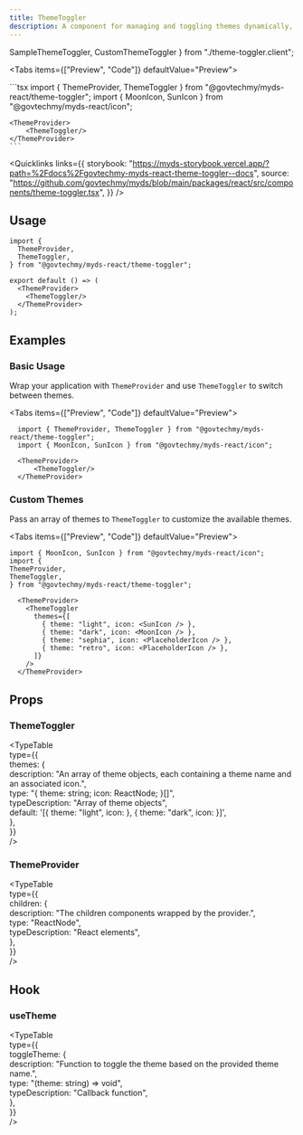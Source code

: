 ```yaml
---
title: ThemeToggler
description: A component for managing and toggling themes dynamically, using useTheme hook
---
```


  SampleThemeToggler,
  CustomThemeToggler
} from "./theme-toggler.client";

<Tabs items={["Preview", "Code"]} defaultValue="Preview">
  <Tab value="Preview">
    <div className="flex justify-center">
      <SampleThemeToggler/>
    </div>
  </Tab>
  <Tab value="Code">
    ```tsx
    import { ThemeProvider, ThemeToggler } from "@govtechmy/myds-react/theme-toggler";
    import { MoonIcon, SunIcon } from "@govtechmy/myds-react/icon";

    <ThemeProvider>
        <ThemeToggler/>
    </ThemeProvider>
    ```

  </Tab>
</Tabs>

<Quicklinks
  links={{
    storybook:
      "https://myds-storybook.vercel.app/?path=%2Fdocs%2Fgovtechmy-myds-react-theme-toggler--docs",
    source:
      "https://github.com/govtechmy/myds/blob/main/packages/react/src/components/theme-toggler.tsx",
  }}
/>

## Usage

```tsx copy
import {
  ThemeProvider,
  ThemeToggler,
} from "@govtechmy/myds-react/theme-toggler";
```

```tsx copy
export default () => (
  <ThemeProvider>
    <ThemeToggler/>
  </ThemeProvider>
);
```

## Examples

### Basic Usage

Wrap your application with `ThemeProvider` and use `ThemeToggler` to switch between themes.

<Tabs items={["Preview", "Code"]} defaultValue="Preview">
  <Tab value="Preview">
    <div className="flex justify-center">
        <SampleThemeToggler/>
    </div>
  </Tab>
  <Tab value="Code">
  ```tsx
    import { ThemeProvider, ThemeToggler } from "@govtechmy/myds-react/theme-toggler";
    import { MoonIcon, SunIcon } from "@govtechmy/myds-react/icon";

    <ThemeProvider>
        <ThemeToggler/>
    </ThemeProvider>
  ```
  </Tab>
</Tabs>

### Custom Themes

Pass an array of themes to `ThemeToggler` to customize the available themes.

<Tabs items={["Preview", "Code"]} defaultValue="Preview">
  <Tab value="Preview">
    <div className="flex justify-center">
     <CustomThemeToggler/>
    </div>
  </Tab>
  <Tab value="Code">
  ```tsx
 import { MoonIcon, SunIcon } from "@govtechmy/myds-react/icon";
 import {
  ThemeProvider,
  ThemeToggler,
 } from "@govtechmy/myds-react/theme-toggler";

    <ThemeProvider>
      <ThemeToggler
        themes={[
          { theme: "light", icon: <SunIcon /> },
          { theme: "dark", icon: <MoonIcon /> },
          { theme: "sephia", icon: <PlaceholderIcon /> },
          { theme: "retro", icon: <PlaceholderIcon /> },
        ]}
      />
    </ThemeProvider>
  ```
  </Tab>
</Tabs>

## Props  

### ThemeToggler  

<TypeTable  
  type={{  
    themes: {  
      description: "An array of theme objects, each containing a theme name and an associated icon.",  
      type: "{ theme: string; icon: ReactNode; }[]",  
      typeDescription: "Array of theme objects",  
      default: '[{ theme: "light", icon: <SunIcon /> }, { theme: "dark", icon: <MoonIcon /> }]',  
    },  
  }}  
/>  

### ThemeProvider  

<TypeTable  
  type={{  
    children: {  
      description: "The children components wrapped by the provider.",  
      type: "ReactNode",  
      typeDescription: "React elements",  
    },  
  }}  
/>  

## Hook  

### useTheme  

<TypeTable  
  type={{  
    toggleTheme: {  
      description: "Function to toggle the theme based on the provided theme name.",  
      type: "(theme: string) => void",  
      typeDescription: "Callback function",  
    },  
  }}  
/>  


